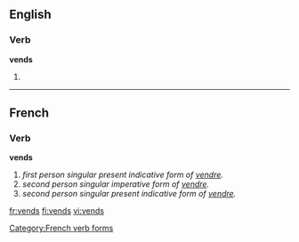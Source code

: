 ==English==
===Verb===
'''vends'''

# {{third-person singular of|[[vend]]}}

----

==French==
===Verb===
'''vends'''
#''first person singular present indicative form of [[vendre]].''
#''second person singular imperative form of [[vendre]].''
#''second person singular present indicative form of [[vendre]].''


[[Category:French verb forms]]

[[fr:vends]]
[[fi:vends]]
[[vi:vends]]